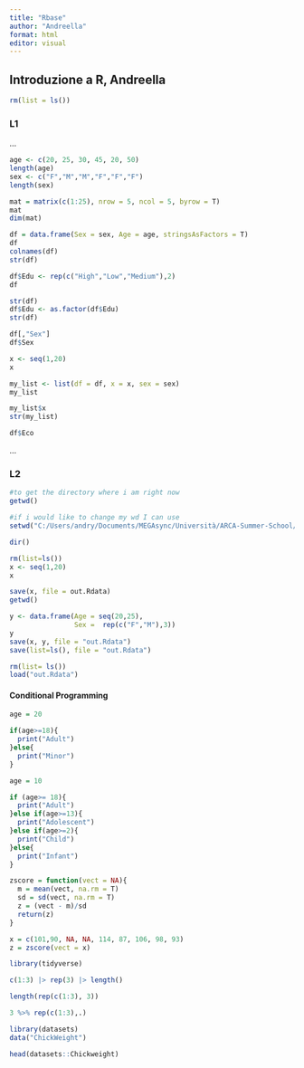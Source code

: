 ```yaml
---
title: "Rbase"
author: "Andreella"
format: html
editor: visual
---
```


## Introduzione a R, Andreella

```r
rm(list = ls())
```

### L1

...

```r
age <- c(20, 25, 30, 45, 20, 50)
length(age)
sex <- c("F","M","M","F","F","F")
length(sex)

mat = matrix(c(1:25), nrow = 5, ncol = 5, byrow = T)
mat
dim(mat)
```

```r
df = data.frame(Sex = sex, Age = age, stringsAsFactors = T)
df
colnames(df)
str(df)

df$Edu <- rep(c("High","Low","Medium"),2)
df

str(df)
df$Edu <- as.factor(df$Edu)
str(df)
```

```r
df[,"Sex"]
df$Sex

x <- seq(1,20)
x

my_list <- list(df = df, x = x, sex = sex)
my_list

my_list$x
str(my_list)

df$Eco
```
...

### L2 


```r
#to get the directory where i am right now
getwd()

#if i would like to change my wd I can use
setwd("C:/Users/andry/Documents/MEGAsync/Università/ARCA-Summer-School/L2_Andreella")

dir()
```


```r
rm(list=ls())
x <- seq(1,20)
x

save(x, file = out.Rdata)
getwd()

y <- data.frame(Age = seq(20,25),
                Sex =  rep(c("F","M"),3))
y
save(x, y, file = "out.Rdata")
save(list=ls(), file = "out.Rdata")

rm(list= ls())
load("out.Rdata")
```

#### Conditional Programming

```r
age = 20

if(age>=18){
  print("Adult")
}else{
  print("Minor")
}

```

```r
age = 10

if (age>= 18){
  print("Adult")
}else if(age>=13){
  print("Adolescent")
}else if(age>=2){
  print("Child")
}else{
  print("Infant")
}

```


```r
zscore = function(vect = NA){
  m = mean(vect, na.rm = T)
  sd = sd(vect, na.rm = T)
  z = (vect - m)/sd
  return(z)
}
```

```r
x = c(101,90, NA, NA, 114, 87, 106, 98, 93)
z = zscore(vect = x)
```

```r
library(tidyverse)
```

```r
c(1:3) |> rep(3) |> length()

length(rep(c(1:3), 3))

3 %>% rep(c(1:3),.)
```

```r
library(datasets)
data("ChickWeight")

head(datasets::Chickweight)

```

